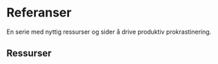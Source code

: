 # Referanser {.unnumbered}

En serie med nyttig ressurser og sider å drive produktiv prokrastinering.

## Ressurser

